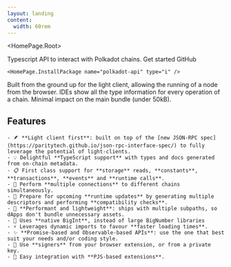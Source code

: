 ```yaml
---
layout: landing
content:
  width: 60rem
---
```



<HomePage.Root>
  <div className="flex justify-between w-full flex-col md:flex-row gap-4">
    <div className="flex flex-col text-left">
      <HomePage.Logo />
      <HomePage.Description>Typescript API to interact with Polkadot chains.</HomePage.Description>
      <HomePage.Buttons className="py-2">
        <HomePage.Button href="/getting-started" variant="accent">Get started</HomePage.Button>
        <HomePage.Button href="https://github.com/polkadot-api/polkadot-api">GitHub</HomePage.Button>
      </HomePage.Buttons>
    </div>

    <HomePage.InstallPackage name="polkadot-api" type="i" />

  </div>
  
  <div className="flex gap-2 flex-col md:flex-row mt-8">
    <KeyPoint title="Light client first">
      Built from the ground up for the light client, allowing the running of a node from the browser.
    </KeyPoint>
    <KeyPoint title="Fully typed API">
      IDEs show all the type information for every operation of a chain.
    </KeyPoint>
    <KeyPoint title="Lightweight">
      Minimal impact on the main bundle (under 50kB).
    </KeyPoint>
  </div>

  <div className="text-left w-full max-w-5xl p-2">
    <h2 className="text-(--vocs-color_heading) text-3xl py-4 border-b border-gray-500 mb-4">Features</h2>

    - 🪶 **Light client first**: built on top of the [new JSON-RPC spec](https://paritytech.github.io/json-rpc-interface-spec/) to fully leverage the potential of light-clients.
    - 💡 Delightful **TypeScript support** with types and docs generated from on-chain metadata.
    - 📋 First class support for **storage** reads, **constants**, **transactions**, **events** and **runtime calls**.
    - 🔗 Perform **multiple connections** to different chains simultaneously.
    - 🔄 Prepare for upcoming **runtime updates** by generating multiple descriptors and performing **compatibility checks**.
    - 🚀 **Performant and lightweight**: ships with multiple subpaths, so dApps don't bundle unnecessary assets.
    - 🔢 Uses **native BigInt**, instead of large BigNumber libraries
    - ⚡ Leverages dynamic imports to favour **faster loading times**.
    - ✨ **Promise-based and Observable-based APIs**: use the one that best suit your needs and/or coding style.
    - 🔑 Use **signers** from your browser extension, or from a private key.
    - 🧩 Easy integration with **PJS-based extensions**.

  </div>
</HomePage.Root>
